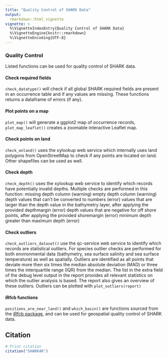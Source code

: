 ```yaml
---
title: "Quality Control of SHARK Data"
output:
  rmarkdown::html_vignette
vignette: >
  %\VignetteIndexEntry{Quality Control of SHARK Data}
  %\VignetteEngine{knitr::rmarkdown}
  %\VignetteEncoding{UTF-8}
---
```


### Quality Control

Listed functions can be used for quality control of SHARK data.

#### Check required fields

`check_datatype()` will check if all global SHARK required fields are
present in an occurrence table and if any values are missing. These
functions returns a dataframe of errors (if any).

#### Plot points on a map

`plot_map()` will generate a ggplot2 map of occurrence records,
`plot_map_leaflet()` creates a zoomable interactive Leaflet map.

#### Check points on land

`check_onland()` uses the xylookup web service which internally uses land
polygons from OpenStreetMap to check if any points are located on land.
Other shapefiles can be used as well.

#### Check depth

`check_depth()` uses the xylookup web service to identify which records have
potentially invalid depths. Multiple checks are performed in this
function: missing depth column (warning) empty depth column (warning)
depth values that can't be converted to numbers (error) values that are
larger than the depth value in the bathymetry layer, after applying the
provided depthmargin (error) depth values that are negative for off
shore points, after applying the provided shoremargin (error) minimum
depth greater than maximum depth (error)

#### Check outliers

`check_outliers_dataset()` use the qc-service web service to identify which
records are statistical outliers. For species outlier checks are
performed for both environmental data (bathymetry, sea surface salinity
and sea surface temperature) as well as spatially. Outliers are
identified as all points that deviate more then six times the median
absolute deviation (MAD) or three times the interquartile range (IQR)
from the median. The list in the extra field of the debug level output
in the report provides all relevant statistics on which the outlier
analysis is based. The report also gives an overview of these outliers.
Outliers can be plotted with `plot_outliers(report)`

#### iRfcb functions
`positions_are_near_land()` and `which_basin()` are functions sourced 
from the [iRfcb package](https://CRAN.R-project.org/package=iRfcb/),
and can be used for geospatial quality control of SHARK data.

## Citation

```r
# Print citation
citation("SHARK4R")
```
